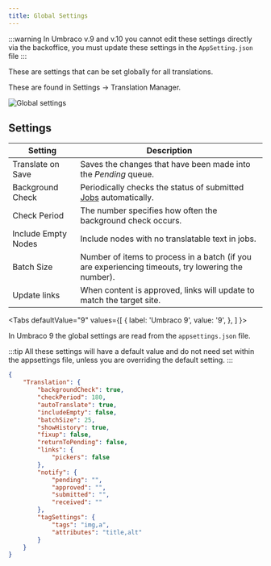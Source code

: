```yaml
---
title: Global Settings
---
```


:::warning
In Umbraco v.9 and v.10 you cannot edit these settings directly via the backoffice, you must update these settings in the `AppSetting.json` file
:::

These are settings that can be set globally for all translations.

These are found in Settings -> Translation Manager.

![Global settings](global.png)

## Settings 

Setting | Description 
--|--
Translate on Save | Saves the changes that have been made into the *Pending* queue.
Background Check | Periodically checks the status of submitted [Jobs](../key_topics/job) automatically.
Check Period | The number specifies how often the background check occurs.
Include Empty Nodes | Include nodes with no translatable text in jobs.
Batch Size | Number of items to process in a batch (if you are experiencing timeouts, try lowering the number).
Update links | When content is approved, links will update to match the target site.



<Tabs
  defaultValue="9"
  values={[
    { label: 'Umbraco 9', value: '9', },
  ]
}>
<TabItem value="9">

In Umbraco 9 the global settings are read from the `appsettings.json` file.

:::tip
All these settings will have a default value and do not need set within the appsettings file, unless you are 
overriding the default setting.
:::

```json
{
    "Translation": {
        "backgroundCheck": true,
        "checkPeriod": 180,
        "autoTranslate": true,
        "includeEmpty": false,
        "batchSize": 25,
        "showHistory": true,
        "fixup": false,
        "returnToPending": false,
        "links": {
            "pickers": false
        },
        "notify": {
            "pending": "",
            "approved": "",
            "submitted": "",
            "received": ""
        },
        "tagSettings": {
            "tags": "img,a",
            "attributes": "title,alt"
        }
    }
}
```

</TabItem>
</Tabs>